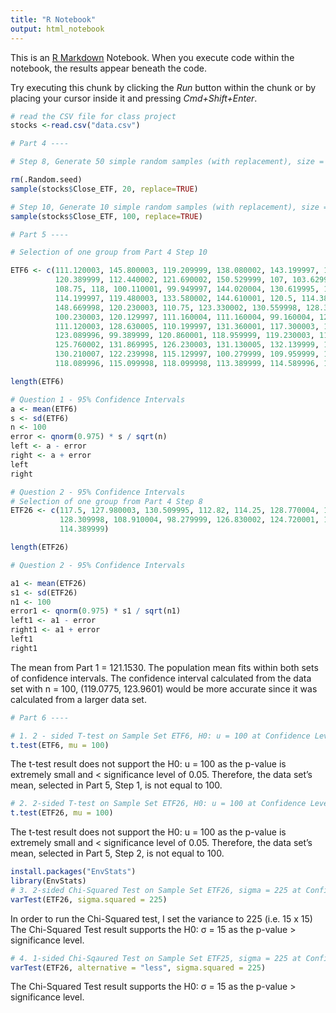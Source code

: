 ```yaml
---
title: "R Notebook"
output: html_notebook
---
```


This is an [R Markdown](http://rmarkdown.rstudio.com) Notebook. When you execute code within the notebook, the results appear beneath the code. 

Try executing this chunk by clicking the *Run* button within the chunk or by placing your cursor inside it and pressing *Cmd+Shift+Enter*. 

```r
# read the CSV file for class project 
stocks <-read.csv("data.csv")
```


```r
# Part 4 ----

# Step 8, Generate 50 simple random samples (with replacement), size = 20

rm(.Random.seed)
sample(stocks$Close_ETF, 20, replace=TRUE)
```

```r
# Step 10, Generate 10 simple random samples (with replacement), size = 100 
sample(stocks$Close_ETF, 100, replace=TRUE)
```

```r
# Part 5 ----

# Selection of one group from Part 4 Step 10

ETF6 <- c(111.120003, 145.800003, 119.209999, 138.080002, 143.199997, 123.389999, 129.649994, 115.650002, 126.330002,
          120.389999, 112.440002, 121.690002, 150.529999, 107, 103.629997, 114.199997, 119.779999, 113.220001, 143.75,
          108.75, 118, 100.110001, 99.949997, 144.020004, 130.619995, 122.550003, 142.050003, 99.440002, 127.440002,
          114.199997, 119.480003, 133.580002, 144.610001, 120.5, 114.389999, 131.380005, 128.770004, 112.580002,
          148.669998, 120.230003, 110.75, 123.330002, 130.559998, 128.380005, 140.919998, 115.870003, 110.349998,
          100.230003, 120.129997, 111.160004, 111.160004, 99.160004, 126.660004, 120.870003, 147.089996, 127.410004,
          111.120003, 128.630005, 110.199997, 131.360001, 117.300003, 115.989998, 130.279999, 111.199997, 142.339996,
          123.089996, 99.389999, 120.860001, 118.959999, 119.230003, 117.82, 109.650002, 135.009995, 120.209999,
          125.760002, 131.869995, 126.230003, 131.130005, 132.139999, 105.040001, 126.300003, 127.82, 121.400002,
          130.210007, 122.239998, 115.129997, 100.279999, 109.959999, 122.110001, 112.970001, 113.370003, 150.860001,
          118.089996, 115.099998, 118.099998, 113.389999, 114.589996, 111.919998, 114.589996, 114.230003)
```

```r
length(ETF6)
```

```r
# Question 1 - 95% Confidence Intervals 
a <- mean(ETF6)
s <- sd(ETF6)
n <- 100
error <- qnorm(0.975) * s / sqrt(n)
left <- a - error 
right <- a + error 
left
right 
```

```r
# Question 2 - 95% Confidence Intervals
# Selection of one group from Part 4 Step 8
ETF26 <- c(117.5, 127.980003, 130.509995, 112.82, 114.25, 128.770004, 141.070007, 113.650002, 123.330002, 144.660004,
           128.309998, 108.910004, 98.279999, 126.830002, 124.720001, 109.650002, 122.230003, 138.240005, 118.099998,
           114.389999)
```

```r
length(ETF26)
```

```r
# Question 2 - 95% Confidence Intervals 

a1 <- mean(ETF26)
s1 <- sd(ETF26)
n1 <- 100
error1 <- qnorm(0.975) * s1 / sqrt(n1)
left1 <- a1 - error 
right1 <- a1 + error 
left1
right1 
```
The mean from Part 1 = 121.1530. The population mean fits within both sets of confidence intervals. The confidence interval calculated from the data set with n = 100, (119.0775, 123.9601) would be more accurate since it was calculated from a larger data set.

```r
# Part 6 ----

# 1. 2 - sided T-test on Sample Set ETF6, H0: u = 100 at Confidence Level = 95%
t.test(ETF6, mu = 100)
```

The t-test result does not support the H0: u = 100 as the p-value is extremely small and < significance level of 0.05. Therefore, the data set's mean, selected in Part 5, Step 1, is not equal to 100.

```r
# 2. 2-sided T-test on Sample Set ETF26, H0: u = 100 at Confidence Level = 95%
t.test(ETF26, mu = 100)
```

The t-test result does not support the H0: u = 100 as the p-value is extremely small and < significance level of 0.05. Therefore, the data set's mean, selected in Part 5, Step 2, is not equal to 100.

```r
install.packages("EnvStats")
library(EnvStats)
# 3. 2-sided Chi-Squared Test on Sample Set ETF26, sigma = 225 at Confidence Level = 95%
varTest(ETF26, sigma.squared = 225)
```
In order to run the Chi-Squared test, I set the variance to 225 (i.e. 15 x 15) The Chi-Squared Test result supports the H0: σ = 15 as the p-value > significance level.

```r
# 4. 1-sided Chi-Sqaured Test on Sample Set ETF25, sigma = 225 at Conficence Level = 95%
varTest(ETF26, alternative = "less", sigma.squared = 225)
```

The Chi-Squared Test result supports the H0: σ = 15 as the p-value > significance level.